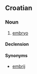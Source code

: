 ==Croatian==

===Noun===
{{hr-noun|g=m|embriji}}

# [[embryo]]

====Declension====
{{hr-decl-noun-a-in-f|embri}}

====Synonyms====
* [[embrij]]